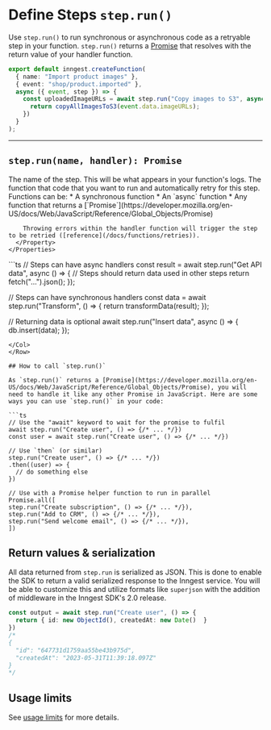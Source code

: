 # Define Steps `step.run()`

Use `step.run()` to run synchronous or asynchronous code as a retryable step in your function. `step.run()` returns a [Promise](https://developer.mozilla.org/en-US/docs/Web/JavaScript/Reference/Global_Objects/Promise) that resolves with the return value of your handler function.

```ts
export default inngest.createFunction(
  { name: "Import product images" },
  { event: "shop/product.imported" },
  async ({ event, step }) => {
    const uploadedImageURLs = await step.run("Copy images to S3", async () => {
      return copyAllImagesToS3(event.data.imageURLs);
    })
  }
);
```

---

## `step.run(name, handler): Promise`

<Row>
  <Col>
    <Properties>
      <Property name="name" type="string" required>
        The name of the step. This will be what appears in your function's logs.
      </Property>
      <Property name="handler" type="function" required>
        The function that code that you want to run and automatically retry for this step. Functions can be:
        * A synchronous function
        * An `async` function
        * Any function that returns a [`Promise`](https://developer.mozilla.org/en-US/docs/Web/JavaScript/Reference/Global_Objects/Promise)

        Throwing errors within the handler function will trigger the step to be retried ([reference](/docs/functions/retries)).
      </Property>
    </Properties>
  </Col>
  <Col>
  ```ts
  // Steps can have async handlers
  const result = await step.run("Get API data", async () => {
    // Steps should return data used in other steps
    return fetch("...").json();
  });

  // Steps can have synchronous handlers
  const data = await step.run("Transform", () => {
    return transformData(result);
  });

  // Returning data is optional
  await step.run("Insert data", async () => {
    db.insert(data);
  });
  ```
  </Col>
</Row>

## How to call `step.run()`

As `step.run()` returns a [Promise](https://developer.mozilla.org/en-US/docs/Web/JavaScript/Reference/Global_Objects/Promise), you will need to handle it like any other Promise in JavaScript. Here are some ways you can use `step.run()` in your code:

```ts
// Use the "await" keyword to wait for the promise to fulfil
await step.run("Create user", () => {/* ... */})
const user = await step.run("Create user", () => {/* ... */})

// Use `then` (or similar)
step.run("Create user", () => {/* ... */})
  .then((user) => {
    // do something else
  })

// Use with a Promise helper function to run in parallel
Promise.all([
  step.run("Create subscription", () => {/* ... */}),
  step.run("Add to CRM", () => {/* ... */}),
  step.run("Send welcome email", () => {/* ... */}),
])
```

## Return values & serialization

All data returned from `step.run` is serialized as JSON. This is done to enable the SDK to return a valid serialized response to the Inngest service. You will be able to customize this and utilize formats like `superjson` with the addition of middleware in the Inngest SDK's 2.0 release.

```ts
const output = await step.run("Create user", () => {
  return { id: new ObjectId(), createdAt: new Date()  }
})
/*
{
  "id": "647731d1759aa55be43b975d",
  "createdAt": "2023-05-31T11:39:18.097Z"
}
*/
```

## Usage limits

See [usage limits][usage-limits] for more details.

[usage-limits]: /docs/usage-limits/inngest#functions
